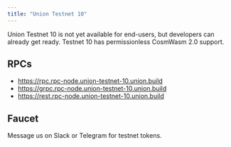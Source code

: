 ```yaml
---
title: "Union Testnet 10"
---
```


Union Testnet 10 is not yet available for end-users, but developers can already get ready. Testnet 10 has permissionless CosmWasm 2.0 support.

## RPCs

- https://rpc.rpc-node.union-testnet-10.union.build
- https://grpc.rpc-node.union-testnet-10.union.build
- https://rest.rpc-node.union-testnet-10.union.build

## Faucet

Message us on Slack or Telegram for testnet tokens.

